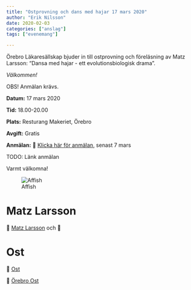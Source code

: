 ```yaml
---
title: "Ostprovning och dans med hajar 17 mars 2020"
author: "Erik Nilsson"
date: 2020-02-03
categories: ["anslag"]
tags: ["evenemang"]

---
```


Örebro Läkaresällskap bjuder in till ostprovning och föreläsning av Matz Larsson: "Dansa med hajar - ett evolutionsbiologisk drama".

_Välkommen!_

OBS! Anmälan krävs.

**Datum:** 17 mars 2020

**Tid:** 18.00-20.00

**Plats:** Resturang Makeriet, Örebro

**Avgift:** Gratis


**Anmälan:** &#x1F517; [Klicka här för anmälan](https://forms.gle/CrPpiVUTT1b4DeNs7), senast 7 mars

TODO: Länk anmälan

Varmt välkomna!

 <!-- ÖLS styrelse: Rebecca, Kristian, Åsa, Lovisa, Erik och Jonas -->

![Affish](/media/ost.png)

# Matz Larsson

&#x1F517; [Matz Larsson](https://portal.research.lu.se/portal/sv/persons/matz-larsson(8c1e810e-3efc-4467-b6e6-e5282defa713).html) och &#x1F517;  [](https://www.oru.se/personal/matz_larsson)

# Ost

&#x1F517; [Ost](https://en.wikipedia.org/wiki/Cheese)

&#x1F517; [Örebro Ost](https://www.orebroost.se/)


